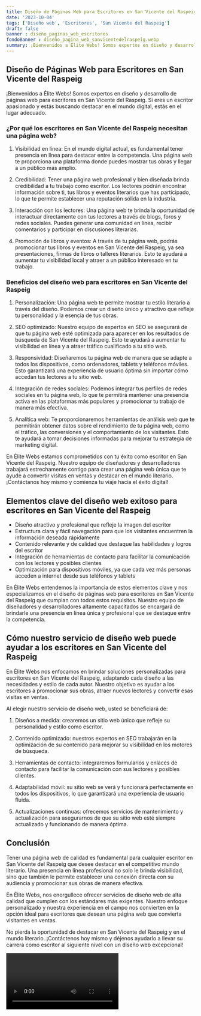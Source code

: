 ```yaml
---
title: Diseño de Páginas Web para Escritores en San Vicente del Raspeig
date: '2023-10-04'
tags: ['Diseño web', 'Escritores', 'San Vicente del Raspeig']
draft: false
banner : diseño_paginas_web_escritores
fondoBanner : diseño_pagina_web_sanvicentedelraspeig.webp
summary: ¡Bienvenidos a Élite Webs! Somos expertos en diseño y desarrollo de páginas web para escritores en San Vicente del Raspeig. Si eres un escritor apasionado y estás buscando destacar en el mundo digital, estás en el lugar adecuado.
---
```


## Diseño de Páginas Web para Escritores en San Vicente del Raspeig

¡Bienvenidos a Élite Webs! Somos expertos en diseño y desarrollo de páginas web para escritores en San Vicente del Raspeig. Si eres un escritor apasionado y estás buscando destacar en el mundo digital, estás en el lugar adecuado.

### ¿Por qué los escritores en San Vicente del Raspeig necesitan una página web?

1. Visibilidad en línea: En el mundo digital actual, es fundamental tener presencia en línea para destacar entre la competencia. Una página web te proporciona una plataforma donde puedes mostrar tus obras y llegar a un público más amplio.

2. Credibilidad: Tener una página web profesional y bien diseñada brinda credibilidad a tu trabajo como escritor. Los lectores podrán encontrar información sobre ti, tus libros y eventos literarios que has participado, lo que te permite establecer una reputación sólida en la industria.

3. Interacción con los lectores: Una página web te brinda la oportunidad de interactuar directamente con tus lectores a través de blogs, foros y redes sociales. Puedes generar una comunidad en línea, recibir comentarios y participar en discusiones literarias.

4. Promoción de libros y eventos: A través de tu página web, podrás promocionar tus libros y eventos en San Vicente del Raspeig, ya sea presentaciones, firmas de libros o talleres literarios. Esto te ayudará a aumentar tu visibilidad local y atraer a un público interesado en tu trabajo.

### Beneficios del diseño web para escritores en San Vicente del Raspeig

1. Personalización: Una página web te permite mostrar tu estilo literario a través del diseño. Podemos crear un diseño único y atractivo que refleje tu personalidad y la esencia de tus obras.

2. SEO optimizado: Nuestro equipo de expertos en SEO se asegurará de que tu página web esté optimizada para aparecer en los resultados de búsqueda de San Vicente del Raspeig. Esto te ayudará a aumentar tu visibilidad en línea y a atraer tráfico cualificado a tu sitio web.

3. Responsividad: Diseñaremos tu página web de manera que se adapte a todos los dispositivos, como ordenadores, tablets y teléfonos móviles. Esto garantizará una experiencia de usuario óptima sin importar cómo accedan tus lectores a tu sitio web.

4. Integración de redes sociales: Podemos integrar tus perfiles de redes sociales en tu página web, lo que te permitirá mantener una presencia activa en las plataformas más populares y promocionar tu trabajo de manera más efectiva.

5. Analítica web: Te proporcionaremos herramientas de análisis web que te permitirán obtener datos sobre el rendimiento de tu página web, como el tráfico, las conversiones y el comportamiento de los visitantes. Esto te ayudará a tomar decisiones informadas para mejorar tu estrategia de marketing digital.

En Élite Webs estamos comprometidos con tu éxito como escritor en San Vicente del Raspeig. Nuestro equipo de diseñadores y desarrolladores trabajará estrechamente contigo para crear una página web única que te ayude a convertir visitas en ventas y destacar en el mundo literario. ¡Contáctanos hoy mismo y comienza tu viaje hacia el éxito digital!

<GifSeo />

<Cta />

## Elementos clave del diseño web exitoso para escritores en San Vicente del Raspeig

- Diseño atractivo y profesional que refleje la imagen del escritor
- Estructura clara y fácil navegación para que los visitantes encuentren la información deseada rápidamente
- Contenido relevante y de calidad que destaque las habilidades y logros del escritor
- Integración de herramientas de contacto para facilitar la comunicación con los lectores y posibles clientes
- Optimización para dispositivos móviles, ya que cada vez más personas acceden a internet desde sus teléfonos y tablets

En Élite Webs entendemos la importancia de estos elementos clave y nos especializamos en el diseño de páginas web para escritores en San Vicente del Raspeig que cumplan con todos estos requisitos. Nuestro equipo de diseñadores y desarrolladores altamente capacitados se encargará de brindarle una presencia en línea única y profesional que se destaque entre la competencia.

## Cómo nuestro servicio de diseño web puede ayudar a los escritores en San Vicente del Raspeig

En Élite Webs nos enfocamos en brindar soluciones personalizadas para escritores en San Vicente del Raspeig, adaptando cada diseño a las necesidades y estilo de cada autor. Nuestro objetivo es ayudar a los escritores a promocionar sus obras, atraer nuevos lectores y convertir esas visitas en ventas.

Al elegir nuestro servicio de diseño web, usted se beneficiará de:

1. Diseños a medida: crearemos un sitio web único que refleje su personalidad y estilo como escritor.

2. Contenido optimizado: nuestros expertos en SEO trabajarán en la optimización de su contenido para mejorar su visibilidad en los motores de búsqueda.

3. Herramientas de contacto: integraremos formularios y enlaces de contacto para facilitar la comunicación con sus lectores y posibles clientes.

4. Adaptabilidad móvil: su sitio web se verá y funcionará perfectamente en todos los dispositivos, lo que garantizará una experiencia de usuario fluida.

5. Actualizaciones continuas: ofrecemos servicios de mantenimiento y actualización para asegurarnos de que su sitio web esté siempre actualizado y funcionando de manera óptima.

## Conclusión

Tener una página web de calidad es fundamental para cualquier escritor en San Vicente del Raspeig que desee destacar en el competitivo mundo literario. Una presencia en línea profesional no solo le brinda visibilidad, sino que también le permite establecer una conexión directa con su audiencia y promocionar sus obras de manera efectiva.

En Élite Webs, nos enorgullece ofrecer servicios de diseño web de alta calidad que cumplen con los estándares más exigentes. Nuestro enfoque personalizado y nuestra experiencia en el campo nos convierten en la opción ideal para escritores que desean una página web que convierta visitantes en ventas.

No pierda la oportunidad de destacar en San Vicente del Raspeig y en el mundo literario. ¡Contáctenos hoy mismo y déjenos ayudarlo a llevar su carrera como escritor al siguiente nivel con un diseño web excepcional!

<Video />

<CtaBot job='Escritores' city='San Vicente del Raspeig'/>

<Gmaps query='San Vicente del Raspeig+españa+maps' />